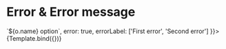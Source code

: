 


<Meta title="Components/CheckboxGroup/Error" component={VvCheckboxGroup} />

# Error & Error message

<Canvas>
	<Story
		name="Error"
		args={{
			name: 'vv-group-options-error-label',
			options: [
				{ value: 1, name: 'First' },
				{ value: 2, name: 'Second' },
				{ value: 3, name: 'Third' }
			],
			optionLabel: (o) => `${o.name} option`,
			error: true,
			errorLabel: ['First error', 'Second error']
		}}>
		{Template.bind({})}
	</Story>
</Canvas>
